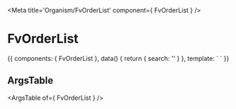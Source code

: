 
<Meta title='Organism/FvOrderList' component={ FvOrderList } />

# FvOrderList

<Canvas>
<Story name='Common' height='150px'>{{
  components: { FvOrderList },
  data() {
    return {
      search: ''
    }
  },
  template: `<FvOrderList
    :search="search"
  >
  </FvOrderList>`
}}</Story>
</Canvas>

## ArgsTable

<ArgsTable of={ FvOrderList } />
